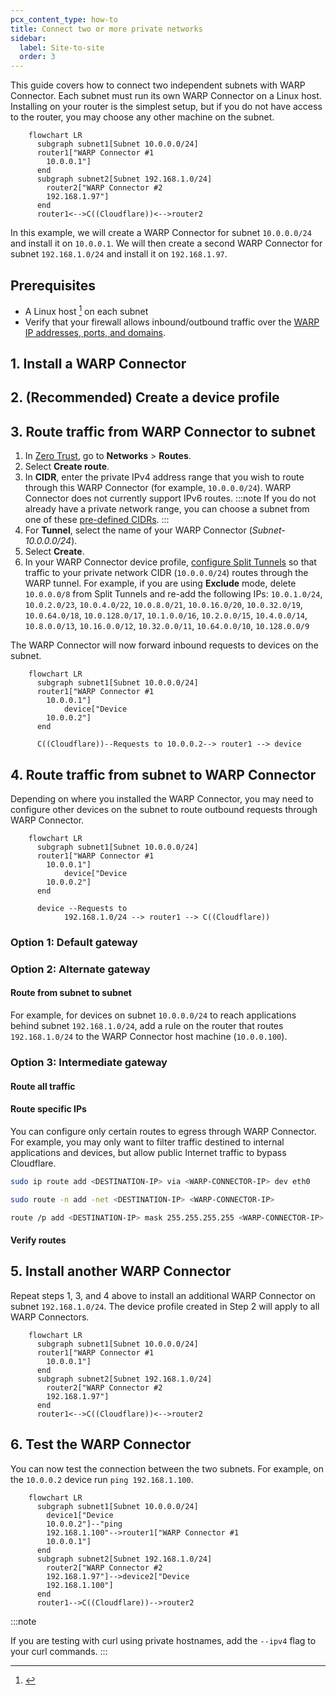```yaml
---
pcx_content_type: how-to
title: Connect two or more private networks
sidebar:
  label: Site-to-site
  order: 3
---
```



This guide covers how to connect two independent subnets with WARP Connector. Each subnet must run its own WARP Connector on a Linux host. Installing on your router is the simplest setup, but if you do not have access to the router, you may choose any other machine on the subnet.

```mermaid
    flowchart LR
      subgraph subnet1[Subnet 10.0.0.0/24]
      router1["WARP Connector #1
        10.0.0.1"]
      end
      subgraph subnet2[Subnet 192.168.1.0/24]
        router2["WARP Connector #2
        192.168.1.97"]
      end
      router1<-->C((Cloudflare))<-->router2
```

In this example, we will create a WARP Connector for subnet `10.0.0.0/24` and install it on `10.0.0.1`. We will then create a second WARP Connector for subnet `192.168.1.0/24` and install it on `192.168.1.97`.

## Prerequisites

- A Linux host [^1] on each subnet
- Verify that your firewall allows inbound/outbound traffic over the [WARP IP addresses, ports, and domains](/cloudflare-one/connections/connect-devices/warp/deployment/firewall/).

## 1. Install a WARP Connector

<Render file="tunnel/warp-connector-install" />

## 2. (Recommended) Create a device profile

<Render file="tunnel/warp-connector-device-profile" />

## 3. Route traffic from WARP Connector to subnet

1. In [Zero Trust](https://one.dash.cloudflare.com), go to **Networks** > **Routes**.
2. Select **Create route**.
3. In **CIDR**, enter the private IPv4 address range that you wish to route through this WARP Connector (for example, `10.0.0.0/24`). WARP Connector does not currently support IPv6 routes.
    :::note
    If you do not already have a private network range, you can choose a subnet from one of these [pre-defined CIDRs](https://datatracker.ietf.org/doc/html/rfc1918#section-3).
    :::
4. For **Tunnel**, select the name of your WARP Connector (_Subnet-10.0.0.0/24_).
5. Select **Create**.
6. In your WARP Connector device profile, [configure Split Tunnels](/cloudflare-one/connections/connect-devices/warp/configure-warp/route-traffic/split-tunnels/) so that traffic to your private network CIDR (`10.0.0.0/24`) routes through the WARP tunnel. For example, if you are using **Exclude** mode, delete `10.0.0.0/8` from Split Tunnels and re-add the following IPs: `10.0.1.0/24`, `10.0.2.0/23`, `10.0.4.0/22`, `10.0.8.0/21`, `10.0.16.0/20`, `10.0.32.0/19`, `10.0.64.0/18`, `10.0.128.0/17`, `10.1.0.0/16`, `10.2.0.0/15`, `10.4.0.0/14`, `10.8.0.0/13`, `10.16.0.0/12`, `10.32.0.0/11`, `10.64.0.0/10`, `10.128.0.0/9`

The WARP Connector will now forward inbound requests to devices on the subnet.

```mermaid
    flowchart LR
      subgraph subnet1[Subnet 10.0.0.0/24]
      router1["WARP Connector #1
        10.0.0.1"]
			device["Device
        10.0.0.2"]
      end

      C((Cloudflare))--Requests to 10.0.0.2--> router1 --> device

```

## 4. Route traffic from subnet to WARP Connector

Depending on where you installed the WARP Connector, you may need to configure other devices on the subnet to route outbound requests through WARP Connector.

```mermaid
    flowchart LR
      subgraph subnet1[Subnet 10.0.0.0/24]
      router1["WARP Connector #1
        10.0.0.1"]
			device["Device
        10.0.0.2"]
      end

      device --Requests to
			192.168.1.0/24 --> router1 --> C((Cloudflare))

```

### Option 1: Default gateway

<Render file="tunnel/warp-connector-default-gateway" />

### Option 2: Alternate gateway

<Render file="tunnel/warp-connector-alternate-gateway" />

#### Route from subnet to subnet

For example, for devices on subnet `10.0.0.0/24` to reach applications behind subnet `192.168.1.0/24`, add a rule on the router that routes `192.168.1.0/24` to the WARP Connector host machine (`10.0.0.100`).

<Render file="tunnel/warp-connector-alternate-gateway-flow" />

### Option 3: Intermediate gateway

<Render file="tunnel/warp-connector-intermediate-gateway" />

#### Route all traffic

<Render file="tunnel/warp-connector-route-all-traffic" />

#### Route specific IPs

You can configure only certain routes to egress through WARP Connector. For example, you may only want to filter traffic destined to internal applications and devices, but allow public Internet traffic to bypass Cloudflare.

<Tabs> <TabItem label="Linux">

```sh
sudo ip route add <DESTINATION-IP> via <WARP-CONNECTOR-IP> dev eth0
```

</TabItem> <TabItem label="macOS">

```sh
sudo route -n add -net <DESTINATION-IP> <WARP-CONNECTOR-IP>
```

</TabItem>

<TabItem label="Windows">

```bash
route /p add <DESTINATION-IP> mask 255.255.255.255 <WARP-CONNECTOR-IP>
```

</TabItem> </Tabs>


#### Verify routes

<Render file="tunnel/warp-connector-verify-routes" />

## 5. Install another WARP Connector

Repeat steps 1, 3, and 4 above to install an additional WARP Connector on subnet `192.168.1.0/24`. The device profile created in Step 2 will apply to all WARP Connectors.

```mermaid
    flowchart LR
      subgraph subnet1[Subnet 10.0.0.0/24]
      router1["WARP Connector #1
        10.0.0.1"]
      end
      subgraph subnet2[Subnet 192.168.1.0/24]
        router2["WARP Connector #2
        192.168.1.97"]
      end
      router1<-->C((Cloudflare))<-->router2
```

## 6. Test the WARP Connector

You can now test the connection between the two subnets. For example, on the `10.0.0.2` device run `ping 192.168.1.100`.

```mermaid
    flowchart LR
      subgraph subnet1[Subnet 10.0.0.0/24]
        device1["Device
        10.0.0.2"]--"ping
        192.168.1.100"-->router1["WARP Connector #1
        10.0.0.1"]
      end
      subgraph subnet2[Subnet 192.168.1.0/24]
        router2["WARP Connector #2
        192.168.1.97"]-->device2["Device
        192.168.1.100"]
      end
      router1-->C((Cloudflare))-->router2
```

:::note

If you are testing with curl using private hostnames, add the `--ipv4` flag to your curl commands.
:::

[^1]: <Render file="tunnel/warp-connector-linux-packages" />